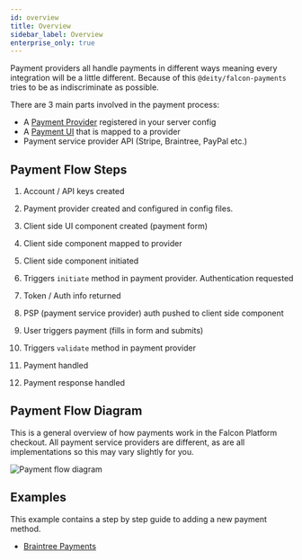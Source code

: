 ```yaml
---
id: overview
title: Overview
sidebar_label: Overview
enterprise_only: true
---
```


Payment providers all handle payments in different ways meaning every integration will be a little different. Because of this `@deity/falcon-payments` tries to be as indiscriminate as possible.

There are 3 main parts involved in the payment process:

- A [Payment Provider](provider) registered in your server config
- A [Payment UI](ui) that is mapped to a provider
- Payment service provider API (Stripe, Braintree, PayPal etc.)

## Payment Flow Steps


1. <HighlightFlag text="Payment Provider" /> Account / API keys created

2. <HighlightFlag type="server" /> Payment provider created and configured in config files.

3. <HighlightFlag type="client" /> Client side UI component created (payment form)

4. <HighlightFlag type="client" /> Client side component mapped to provider

5. <HighlightFlag type="client" /> Client side component initiated

6. <HighlightFlag type="server" /> Triggers `initiate` method in payment provider. Authentication requested

7. <HighlightFlag text="Payment Provider" /> Token / Auth info returned

8. <HighlightFlag type="server" /> PSP (payment service provider) auth pushed to client side component

9. <HighlightFlag type="client" /> User triggers payment (fills in form and submits)

10. <HighlightFlag type="server" /> Triggers `validate` method in payment provider

11. <HighlightFlag text="Payment Provider" /> Payment handled

12. <HighlightFlag type="server" /> Payment response handled

## Payment Flow Diagram

This is a general overview of how payments work in the Falcon Platform checkout. All payment service providers are different, as are all implementations so this may vary slightly for you.

<img src="/img/docs/platform/payment-flow-core.jpg" alt="Payment flow diagram" />

## Examples

This example contains a step by step guide to adding a new payment method.

- [Braintree Payments](/docs/platform/cookbook/integrations/braintree)
